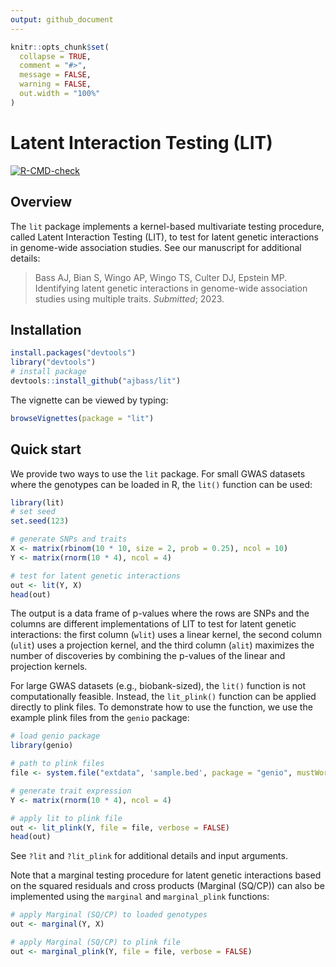 ```yaml
---
output: github_document
---
```


```r
knitr::opts_chunk$set(
  collapse = TRUE,
  comment = "#>",
  message = FALSE,
  warning = FALSE,
  out.width = "100%"
)
```

# Latent Interaction Testing (LIT)
<!-- badges: start -->
[![R-CMD-check](https://github.com/ajbass/lit/actions/workflows/R-CMD-check.yml/badge.svg)](https://github.com/ajbass/lit/actions/workflows/R-CMD-check.yml)
<!-- badges: end -->

## Overview

The `lit` package implements a kernel-based multivariate testing procedure, called Latent Interaction Testing (LIT), to test for latent genetic interactions in genome-wide association studies. See our manuscript for additional details:

> Bass AJ, Bian S, Wingo AP, Wingo TS, Culter DJ, Epstein MP. Identifying latent genetic interactions in genome-wide association studies using multiple traits. *Submitted*; 2023.

## Installation

```r
install.packages("devtools")
library("devtools")
# install package
devtools::install_github("ajbass/lit")
```

The vignette can be viewed by typing:

```R
browseVignettes(package = "lit")
```

## Quick start

We provide two ways to use the `lit` package. For small GWAS datasets where the genotypes can be loaded in R, the `lit()` function can be used:

```r
library(lit)
# set seed
set.seed(123)

# generate SNPs and traits
X <- matrix(rbinom(10 * 10, size = 2, prob = 0.25), ncol = 10)
Y <- matrix(rnorm(10 * 4), ncol = 4)

# test for latent genetic interactions
out <- lit(Y, X)
head(out)
```

The output is a data frame of p-values where the rows are SNPs and the columns are different implementations of LIT to test for latent genetic interactions: the first column (`wlit`) uses a linear kernel, the second column (`ulit`) uses a projection kernel, and the third column (`alit`) maximizes the number of discoveries by combining the p-values of the linear and projection kernels. 

For large GWAS datasets (e.g., biobank-sized), the `lit()` function is not computationally feasible. Instead, the `lit_plink()` function can be applied directly to plink files. To demonstrate how to use the function, we use the example plink files from the `genio` package:

```r
# load genio package
library(genio)

# path to plink files
file <- system.file("extdata", 'sample.bed', package = "genio", mustWork = TRUE)

# generate trait expression
Y <- matrix(rnorm(10 * 4), ncol = 4)

# apply lit to plink file
out <- lit_plink(Y, file = file, verbose = FALSE)
head(out)
```

See `?lit` and `?lit_plink` for additional details and input arguments.

Note that a marginal testing procedure for latent genetic interactions based on the squared residuals and cross products (Marginal (SQ/CP)) can also be implemented using the `marginal` and `marginal_plink` functions: 

```r
# apply Marginal (SQ/CP) to loaded genotypes
out <- marginal(Y, X)

# apply Marginal (SQ/CP) to plink file
out <- marginal_plink(Y, file = file, verbose = FALSE)
```


<!---
The columns represent the cross products, e.g., `col1_col2` is the cross product of the first trait multiplied by the second trait (adjusting for the additive genetic effect)). See our preprint for additional details on this approach.

## To do

List of vario
NA's in phenotypes.

-->
